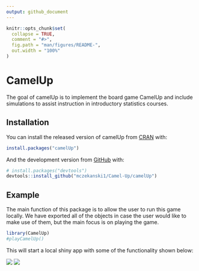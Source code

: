 ```yaml
---
output: github_document
---
```


<!-- README.md is generated from README.Rmd. Please edit that file -->

```r
knitr::opts_chunk$set(
  collapse = TRUE,
  comment = "#>",
  fig.path = "man/figures/README-",
  out.width = "100%"
)
```

# CamelUp

<!-- badges: start -->
<!-- badges: end -->

The goal of camelUp is to implement the board game CamelUp and include simulations to assist instruction in introductory statistics courses.

## Installation

You can install the released version of camelUp from [CRAN](https://CRAN.R-project.org) with:

``` r
install.packages("camelUp")
```

And the development version from [GitHub](https://github.com/) with:

``` r
# install.packages("devtools")
devtools::install_github("mczekanski1/Camel-Up/camelUp")
```
## Example

The main function of this package is to allow the user to run this game locally. We have exported all of the objects in case the user would like to make use of them, but the main focus is on playing the game.

```r
library(CamelUp)
#playCamelUp()
```

This will start a local shiny app with some of the functionality shown below:

![](man/figures/HomeScreen.png)
![](man/figures/SimScreen.png)
